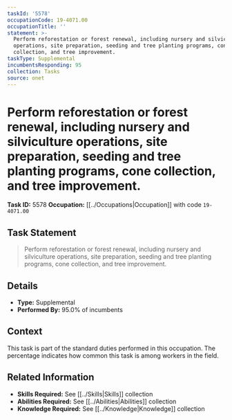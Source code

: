 ```yaml
---
taskId: '5578'
occupationCode: 19-4071.00
occupationTitle: ''
statement: >-
  Perform reforestation or forest renewal, including nursery and silviculture
  operations, site preparation, seeding and tree planting programs, cone
  collection, and tree improvement.
taskType: Supplemental
incumbentsResponding: 95
collection: Tasks
source: onet
---
```

# Perform reforestation or forest renewal, including nursery and silviculture operations, site preparation, seeding and tree planting programs, cone collection, and tree improvement.

**Task ID:** 5578
**Occupation:** [[../Occupations|Occupation]] with code `19-4071.00`

## Task Statement

> Perform reforestation or forest renewal, including nursery and silviculture operations, site preparation, seeding and tree planting programs, cone collection, and tree improvement.

## Details

- **Type:** Supplemental
- **Performed By:** 95.0% of incumbents

## Context

This task is part of the standard duties performed in this occupation. The percentage indicates how common this task is among workers in the field.

## Related Information

- **Skills Required:** See [[../Skills|Skills]] collection
- **Abilities Required:** See [[../Abilities|Abilities]] collection
- **Knowledge Required:** See [[../Knowledge|Knowledge]] collection

